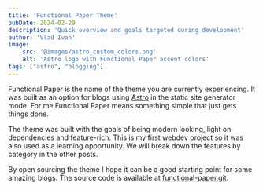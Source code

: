 ```yaml
---
title: 'Functional Paper Theme'
pubDate: 2024-02-29
description: 'Quick overview and goals targeted during development'
author: 'Vlad Ivan'
image:
    src: '@images/astro_custom_colors.png'
    alt: 'Astro logo with Functional Paper accent colors'
tags: ["astro", "blogging"]
---
```

Functional Paper is the name of the theme you are currently experiencing. It was built as an option for blogs using [Astro](https://astro.build) in the static site generator mode. For me Functional Paper means something simple that just gets things done.

The theme was built with the goals of being modern looking, light on dependencies and feature-rich. This is my first webdev project so it was also used as a learning opportunity. We will break down the features by category in the other posts.

By open sourcing the theme I hope it can be a good starting point for some amazing blogs. The source code is available at [functional-paper.git](https://github.com/vlad77ivan/functional-paper).